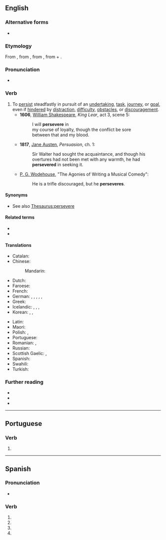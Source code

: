 {{also|persévéré|perseveré|persévère}}
==English==

===Alternative forms===
* {{l|en|perservere}}

===Etymology===
From {{etyl|fro|en}} {{m|fro|perseverer}}, from {{etyl|la|en}} {{m|la|perseverare||to continue steadfastly, persist, persevere}}, from {{m|la|perseverus||very strict or earnest}}, from {{m|la|per||through, by the means of}} + {{m|la|severus||strict, earnest}}.

===Pronunciation===
* {{rhymes|en|ɪə(ɹ)}}

===Verb===
{{en-verb|persever}}

# To [[persist]] steadfastly in pursuit of an [[undertaking]], [[task]], [[journey]], or [[goal]], even if [[hinder]]ed by [[distraction]], [[difficulty]], [[obstacle]]s, or [[discouragement]].
#* '''1606''', [[w:William Shakespeare|William Shakespeare]], ''King Lear'', act 3, scene 5:
#*: I will '''persevere''' in
#*: my course of loyalty, though the conflict be sore
#*: between that and my blood.
#* '''1817''', [[w:Jane Austen|Jane Austen]], ''Persuasion'', ch. 1:
#*: Sir Walter had sought the acquaintance, and though his overtures had not been met with any warmth, he had '''persevered''' in seeking it.
#* {{circa|1918}} [[w:P. G. Wodehouse|P. G. Wodehouse]], "The Agonies of Writing a Musical Comedy":
#*: He is a trifle discouraged, but he '''perseveres'''.

====Synonyms====
* See also [[Thesaurus:persevere]]

====Related terms====
* {{l|en|perseverance}}
* {{l|en|perseverant}}

====Translations====
{{trans-top|persist steadfastly}}
* Catalan: {{t+|ca|perseverar}}
* Chinese:
*: Mandarin: {{t-needed|cmn}}
* Dutch: {{t+|nl|handhaven}}
* Faroese: {{t|fo|halda á}}
* French: {{t+|fr|persévérer}}
* German: {{t|de|ausdauern}}, {{t+|de|ausharren}}, {{t+|de|beharren}}, {{t+|de|durchhalten}}, {{t|de|standhaft bleiben}}, {{t|de|nicht aufgeben}}
* Greek: {{t+|el|αντέχω}}
* Icelandic: {{t|is|halda ótrauður áfram}}, {{t|is|seiglast við}}, {{t|is|láta ekki deigan síga}}, {{t|is|láta engan bilbug á sér finna}}
* Korean: {{t+|ko|견디다}}, {{t+|ko|계속하다|tr=[[繼續]]하다, gyesokada}}, {{t|ko|꿋꿋하다|tr=kkutkkutada}}
{{trans-mid}}
* Latin: {{t|la|persevērō}}
* Maori: {{t|mi|hohota}}
* Polish: {{t+|pl|wytrwać|pf}}, {{t|pl|dotrwać|pf}}
* Portuguese: {{t+|pt|perseverar}}
* Romanian: {{t+|ro|persevera}}, {{t+|ro|stărui}}
* Russian: {{t+|ru|добива́ться}}
* Scottish Gaelic: {{t|gd|lean air}}, {{t|gd|cum ri}}
* Spanish: {{t+|es|perseverar}}
* Swahili: {{t|sw|dumu|alt=kudumu}}
* Turkish: {{t+|tr|sebat etmek}}
{{trans-bottom}}

===Further reading===
* {{R:Webster 1913}}
* {{R:Century 1911}}
* {{R:OneLook}}

----

==Portuguese==

===Verb===
{{head|pt|verb form}}

# {{pt-verb-form-of|perseverar}}

----

==Spanish==

===Pronunciation===
* {{es-IPA}}

===Verb===
{{head|es|verb form}}

# {{es-verb form of|ending=ar|mood=imperative|pers=2|formal=yes|number=singular|perseverar}}
# {{es-verb form of|ending=ar|mood=subjunctive|tense=present|pers=1|number=singular|perseverar}}
# {{es-verb form of|ending=ar|mood=subjunctive|tense=present|pers=2|formal=yes|number=singular|perseverar}}
# {{es-verb form of|ending=ar|mood=subjunctive|tense=present|pers=3|number=singular|perseverar}}